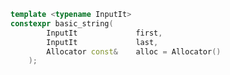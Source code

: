 ```cpp
template <typename InputIt>
constexpr basic_string(
		InputIt				first,
		InputIt				last,
		Allocator const&	alloc = Allocator()
	);
```